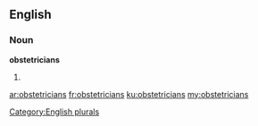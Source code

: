 ==English==

===Noun===
'''obstetricians'''

# {{plural of|obstetrician}}

[[Category:English plurals]]

[[ar:obstetricians]]
[[fr:obstetricians]]
[[ku:obstetricians]]
[[my:obstetricians]]